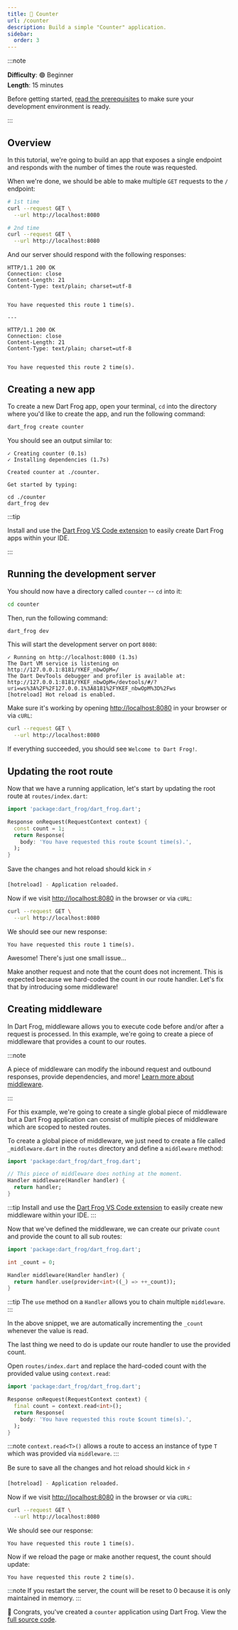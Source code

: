 ```yaml
---
title: 🔢 Counter
url: /counter
description: Build a simple "Counter" application.
sidebar:
  order: 3
---
```


:::note

**Difficulty**: 🟢 Beginner<br/> **Length**: 15 minutes

Before getting started,
[read the prerequisites](/getting-started/#prerequisites) to make sure your
development environment is ready.

:::

## Overview

In this tutorial, we're going to build an app that exposes a single endpoint and
responds with the number of times the route was requested.

When we're done, we should be able to make multiple `GET` requests to the `/`
endpoint:

```bash
# 1st time
curl --request GET \
  --url http://localhost:8080

# 2nd time
curl --request GET \
  --url http://localhost:8080
```

And our server should respond with the following responses:

```
HTTP/1.1 200 OK
Connection: close
Content-Length: 21
Content-Type: text/plain; charset=utf-8


You have requested this route 1 time(s).

---

HTTP/1.1 200 OK
Connection: close
Content-Length: 21
Content-Type: text/plain; charset=utf-8


You have requested this route 2 time(s).
```

## Creating a new app

To create a new Dart Frog app, open your terminal, `cd` into the directory where
you'd like to create the app, and run the following command:

```bash
dart_frog create counter
```

You should see an output similar to:

```
✓ Creating counter (0.1s)
✓ Installing dependencies (1.7s)

Created counter at ./counter.

Get started by typing:

cd ./counter
dart_frog dev
```

:::tip

Install and use the
[Dart Frog VS Code extension](https://marketplace.visualstudio.com/items?itemName=VeryGoodVentures.dart-frog)
to easily create Dart Frog apps within your IDE.

:::

## Running the development server

You should now have a directory called `counter` -- `cd` into it:

```bash
cd counter
```

Then, run the following command:

```bash
dart_frog dev
```

This will start the development server on port `8080`:

```
✓ Running on http://localhost:8080 (1.3s)
The Dart VM service is listening on http://127.0.0.1:8181/YKEF_nbwOpM=/
The Dart DevTools debugger and profiler is available at: http://127.0.0.1:8181/YKEF_nbwOpM=/devtools/#/?uri=ws%3A%2F%2F127.0.0.1%3A8181%2FYKEF_nbwOpM%3D%2Fws
[hotreload] Hot reload is enabled.
```

Make sure it's working by opening [http://localhost:8080](http://localhost:8080)
in your browser or via `cURL`:

```bash
curl --request GET \
  --url http://localhost:8080
```

If everything succeeded, you should see `Welcome to Dart Frog!`.

## Updating the root route

Now that we have a running application, let's start by updating the root route
at `routes/index.dart`:

```dart
import 'package:dart_frog/dart_frog.dart';

Response onRequest(RequestContext context) {
  const count = 1;
  return Response(
    body: 'You have requested this route $count time(s).',
  );
}
```

Save the changes and hot reload should kick in ⚡️

```bash
[hotreload] - Application reloaded.
```

Now if we visit [http://localhost:8080](http://localhost:8080) in the browser or
via `cURL`:

```bash
curl --request GET \
  --url http://localhost:8080
```

We should see our new response:

```
You have requested this route 1 time(s).
```

Awesome! There's just one small issue...

Make another request and note that the count does not increment. This is
expected because we hard-coded the count in our route handler. Let's fix that by
introducing some middleware!

## Creating middleware

In Dart Frog, middleware allows you to execute code before and/or after a
request is processed. In this example, we're going to create a piece of
middleware that provides a count to our routes.

:::note

A piece of middleware can modify the inbound request and outbound responses,
provide dependencies, and more!
[Learn more about middleware](/basics/middleware).

:::

For this example, we're going to create a single global piece of middleware but
a Dart Frog application can consist of multiple pieces of middleware which are
scoped to nested routes.

To create a global piece of middleware, we just need to create a file called
`_middleware.dart` in the `routes` directory and define a `middleware` method:

```dart
import 'package:dart_frog/dart_frog.dart';

// This piece of middleware does nothing at the moment.
Handler middleware(Handler handler) {
  return handler;
}
```

:::tip Install and use the
[Dart Frog VS Code extension](https://marketplace.visualstudio.com/items?itemName=VeryGoodVentures.dart-frog)
to easily create new middleware within your IDE. :::

Now that we've defined the middleware, we can create our private `count` and
provide the count to all sub routes:

```dart
import 'package:dart_frog/dart_frog.dart';

int _count = 0;

Handler middleware(Handler handler) {
  return handler.use(provider<int>((_) => ++_count));
}
```

:::tip The `use` method on a `Handler` allows you to chain multiple
`middleware`. :::

In the above snippet, we are automatically incrementing the `_count` whenever
the value is read.

The last thing we need to do is update our route handler to use the provided
count.

Open `routes/index.dart` and replace the hard-coded count with the provided
value using `context.read`:

```dart
import 'package:dart_frog/dart_frog.dart';

Response onRequest(RequestContext context) {
  final count = context.read<int>();
  return Response(
    body: 'You have requested this route $count time(s).',
  );
}
```

:::note `context.read<T>()` allows a route to access an instance of type `T`
which was provided via `middleware`. :::

Be sure to save all the changes and hot reload should kick in ⚡️

```bash
[hotreload] - Application reloaded.
```

Now if we visit [http://localhost:8080](http://localhost:8080) in the browser or
via `cURL`:

```bash
curl --request GET \
  --url http://localhost:8080
```

We should see our response:

```
You have requested this route 1 time(s).
```

Now if we reload the page or make another request, the count should update:

```
You have requested this route 2 time(s).
```

:::note If you restart the server, the count will be reset to 0 because it is
only maintained in memory. :::

🎉 Congrats, you've created a `counter` application using Dart Frog. View the
[full source code](https://github.com/VeryGoodOpenSource/dart_frog/tree/main/examples/counter).
